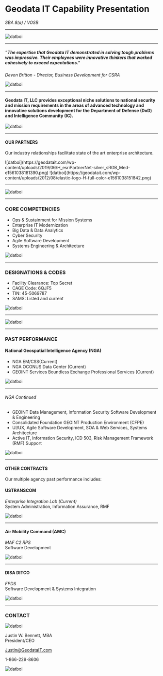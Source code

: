



# Geodata IT Capability Presentation

<cite>SBA 8(a) / VOSB</cite>


---

![datboi](https://geodatait.com/wp-content/uploads/2018/12/signature-1.jpg)

---

<h5>"The expertise that Geodata IT demonstrated in solving tough problems was impressive. Their employees were innovative thinkers that worked cohesively to exceed expectations."</h5>

<Cite>Devon Britton - Director, Business Development for CSRA</Cite>

![datboi](https://geodatait.com/wp-content/uploads/2019/06/bar.jpg)


---

#### Geodata IT, LLC provides exceptional niche solutions to national security and mission requirements in the areas of advanced technology and innovative solutions development for the Department of Defense (DoD) and Intelligence Community (IC).

![datboi](https://geodatait.com/wp-content/uploads/2019/06/bar.jpg)


---

#### OUR PARTNERS
<p>Our industry relationships facilitate state of the art enterprise architecture.</p>
![datboi](https://geodatait.com/wp-content/uploads/2019/06/H_esriPartnerNet-silver_sRGB_Med-e1561038181390.png)
![datboi](https://geodatait.com/wp-content/uploads/2012/08/elastic-logo-H-full-color-e1561038151842.png)


---


![datboi](https://geodatait.com/wp-content/uploads/2019/06/ISO-LinkedIn.jpg)


---

### CORE COMPETENCIES

- Ops & Sustainment for Mission Systems
- Enterprise IT Modernization
- Big Data & Data Analytics
- Cyber Security
- Agile Software Development
- Systems Engineering & Architecture

![datboi](https://geodatait.com/wp-content/uploads/2019/06/bar.jpg)


---

### DESIGNATIONS & CODES

- Facility Clearance: Top Secret
- CAGE Code: 6QJF5
- TIN: 45-5069787
- SAMS: Listed and current

![datboi](https://geodatait.com/wp-content/uploads/2019/06/bar.jpg)

---


![datboi](https://geodatait.com/wp-content/uploads/2019/06/blog-header3.jpg)

---

### PAST PERFORMANCE

#### National Geospatial Intelligence Agency (NGA)
- NGA EM/CSS(Current)
- NGA OCONUS Data Center (Current)
- GEOINT Services Boundless Exchange Professional Services (Current)

![datboi](https://geodatait.com/wp-content/uploads/2019/06/bar.jpg)

---

###### NGA Continued

- GEOINT Data Management, Information Security Software Development & Engineering
- Consolidated Foundation GEOINT Production Environment (CFPE)
- UI/UX, Agile Software Development, SOA & Web Services, Systems Architecture
- Active IT, Information Security, ICD 503, Risk Management Framework (RMF) Support

![datboi](https://geodatait.com/wp-content/uploads/2019/06/bar.jpg)

---

#### OTHER CONTRACTS
<p>Our multiple agency past performance includes:</p>

#### USTRANSCOM
<cite>Enterprise Integration Lab (Current) </cite> <br />
System Administration, Information Assurance, RMF

![datboi](https://geodatait.com/wp-content/uploads/2019/06/bar.jpg)

---

#### Air Mobility Command (AMC)
<cite>MAF C2 RPS </cite><br />
Software Development

![datboi](https://geodatait.com/wp-content/uploads/2019/06/bar.jpg)

---

#### DISA DITCO
<cite>FPDS </cite><br />
Software Development & Systems Integration

![datboi](https://geodatait.com/wp-content/uploads/2019/06/bar.jpg)


---

### CONTACT

![datboi](https://geodatait.com/wp-content/uploads/2019/06/bennettj246-e1561039274391.jpg)


Justin W. Bennett, MBA <br />
President/CEO<br />
<p><a href="mailto:justin@geodatait.com">Justin@GeodataIT.com</a></p>
1-866-229-8606

![datboi](https://geodatait.com/wp-content/uploads/2019/06/bar.jpg)
